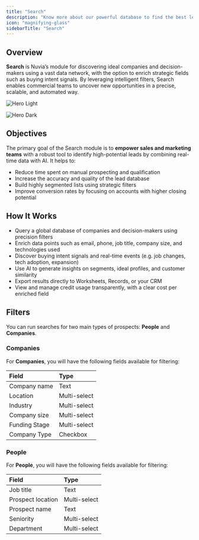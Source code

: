 ```yaml
---
title: "Search"
description: "Know more about our powerful database to find the best leads"
icon: "magnifying-glass"
sidebarTitle: "Search"
---
```


## Overview

**Search** is Nuvia’s module for discovering ideal companies and decision-makers using a vast data network, with the option to enrich strategic fields such as buying intent signals. By leveraging intelligent filters, Search enables commercial teams to uncover new opportunities in a precise, scalable, and automated way.

<img
  className="block dark:hidden"
  src="/images/hero-search-results-light-min.png"
  alt="Hero Light"
  title={true}
/>

<img
  className="hidden dark:block"
  src="/images/hero-search-results-dark-min.png"
  alt="Hero Dark"
  title={true}
/>

## Objectives

The primary goal of the Search module is to **empower sales and marketing teams** with a robust tool to identify high-potential leads by combining real-time data with AI. It helps to:

- Reduce time spent on manual prospecting and qualification
- Increase the accuracy and quality of the lead database
- Build highly segmented lists using strategic filters
- Improve conversion rates by focusing on accounts with higher closing potential

## How It Works

- Query a global database of companies and decision-makers using precision filters
- Enrich data points such as email, phone, job title, company size, and technologies used
- Discover buying intent signals and real-time events (e.g. job changes, tech adoption, expansion)
- Use AI to generate insights on segments, ideal profiles, and customer similarity
- Export results directly to Worksheets, Records, or your CRM
- View and manage credit usage transparently, with a clear cost per enriched field

## Filters

You can run searches for two main types of prospects:  **People** and **Companies**.

### Companies

For **Companies**, you will have the following fields available for filtering:

| **Field**     | **Type**     |
| :------------ | :----------- |
| Company name  | Text         |
| Location      | Multi-select |
| Industry      | Multi-select |
| Company size  | Multi-select |
| Funding Stage | Multi-select |
| Company Type  | Checkbox     |

### People

For **People**, you will have the following fields available for filtering:

| **Field**         | **Type**     |
| :---------------- | :----------- |
| Job title         | Text         |
| Prospect location | Multi-select |
| Prospect name     | Text         |
| Seniority         | Multi-select |
| Department        | Multi-select |